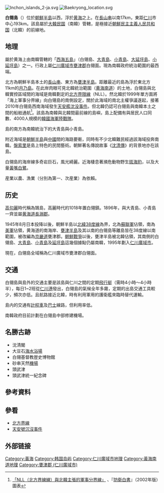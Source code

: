 {{Infobox islands
|native name = 백령도
|image name = Baekryong landsat zoom.jpg
|image caption = [[NASA|NASA]]在太空拍攝的白翎島照片
|locator map = Baekryong location 2.svg
| location = [[黃海|黃海]] 
| coordinates = <!-- {{Coor dms}} -->
| elevation_m = 184
| area = 46.37㎢ 
| country = {{ROK-KOR}}
|country admin divisions title = 市
|country admin divisions = [[仁川廣域市|仁川廣域市]] 
|country admin divisions title 1 = 郡·面
|country admin divisions 1 = [[甕津郡_(仁川廣域市)|甕津郡]][[白翎面|白翎面]]
| population = 4,716 人
|population as of= 2006年12月31日
|density = 101.70
|additional info = 
|website=http://www.ongjin.go.kr/township/index.asp?dept_idx=16
}} 
{{Infobox Korean name
|hangul =백령도
|hanja =白翎島
|rr = Baengnyeong-do
|mr = Paengnyŏng-do
}}
[[File:Inchon_islands_2-ja.svg|thumb]]
[[File:Baekryong_location.svg|thumb]]

'''白翎島'''（{{kor|諺=백령도|漢=白翎島|羅=Baengnyeong do|f=y}}）位於[[朝鮮半島|朝鮮半島]]以西，浮於[[黄海|黄海]]之上。在[[長山串|長山串]]以南17km，東距[[仁川|仁川]]市中心193km。該島屬於[[大韓民国|大韓民国]]（南韓）管轄，是極接近[[朝鮮民主主義人民共和国|朝鮮民主主義人民共和国]]（北韓）的前線地。

== 地理 ==
屬於黄海上由南韓管轄的「[[西海五島|西海五島]]」（白翎島、[[大青島|大青島]]、[[小青島|小青島]]、[[大延坪島|大延坪島]]、[[小延坪島|小延坪島]]）之一。行政上屬[[仁川廣域市|仁川廣域市]][[甕津郡_(仁川廣域市)|甕津郡]]白翎面。現為南韓政府統治範圍的最西端。

北方為朝鮮半島本土的[[長山串|長山串]]、東方為[[甕津半島|甕津半島]]。距離最近的島為浮於東北方11km的[[月乃島|月乃島]]。在此岸肉眼可見北韓統治範圍（[[黄海南道|黄海南道]]）的土地，白翎島與北韓實控區域間的海域是南韓劃定的[[北方界限線|北方界限線]]（NLL）。然北韓於1999年單方面將「海上軍事分界線」向白翎島的南側設定，關於此海域的南北主權爭議遂起，接著2010年白翎島西南海域發生[[天安艦事件|天安艦沈没事件]]。但北韓仍認可白翎島與南韓本土之間的船舶通航<ref>[http://www.clearing.mod.go.jp/hakusho_data/2001/zuhyo/frame/az131008.htm 「NLL（北方界線線）與北韓主張的軍事分界線」] {{Wayback|url=http://www.clearing.mod.go.jp/hakusho_data/2001/zuhyo/frame/az131008.htm |date=20210418203055 }}、『[[防衛白書|防衛白書]]』（2002年版）圖表</ref>。該島為南韓與北韓間最前線的島嶼，島上配備有與居民人口同數、4000人規模的[[韓國海軍陸戰隊|韓國海軍陸戰隊]]{{Link-ko|大韓民國第6海軍陸戰旅|대한민국 6해병여단|第6陸戰旅}}。

島的南方為南韓統治下的大青島與小青島。

附近海域是[[朝鮮半島|朝鮮半島]]與[[中國|中國]]間的海路要衝，同時有不少北韓難民經過該海域投奔南韓。[[盤索里|盤索里]]是島上特色的民間藝術。朝鮮著名傳說故事《[[沈清傳|沈清傳]]》的背景地亦在該島。

白翎島的海岸線多奇岩巨石，風光綺麗。近海棲息著瀕危動物野生[[斑海豹|斑海豹]]，以及大量[[黃嘴白鷺|黃嘴白鷺]]。

産業以農、漁業（分別為第一、次産業）為依賴。

== 历史 ==
[[高句麗|高句麗]]時代稱為鵠島，高麗時代的1018年置白翎鎮。1896年，與大青島、小青島一齊並屬[[黄海道|黄海道]][[長淵郡|長淵郡]]。

1945年8月日本投降以後，朝鮮半島以[[緯度|北緯]][[38度線|38度線]]為界，北為[[苏联红军|蘇聯軍]]佔領，南為[[美軍|美軍]]佔領，黄海道的南海岸、[[甕津半島|甕津半島]]及其以南的白翎島等離島皆在38度線以南範圍，被改編為[[京畿道|京畿道]]甕津郡。[[朝鮮戰爭|朝鮮戰爭]]以後，甕津半島被北韓佔領，其南側的白翎島、[[大青島|大青島]]、[[小青島|小青島]]及[[延坪島|延坪島]]這幾個據點仍屬南韓，1995年劃入[[仁川廣域市|仁川廣域市]]。

現在，白翎島全域稱為仁川廣域市甕津郡白翎面。

== 交通 ==
白翎島與島外的交通主要是該島與仁川之間的定期[[飛行艇|飛行艇]]（需時4小時～4小時半），每日1~2班從[[仁川港|仁川港]]發出，白翎島的氣候全年多霧，定期的出島交通工具較少，頻次亦低。且航路接近北韓，時有利用軍用的護衛艦來臨時替代運輸。

島内的交通有[[計程車|計程車]]及[[巴士|巴士]]線路，但利用率低。

南韓政府目前計劃在白翎島中部修建機場。

== 名勝古跡 ==
*沈清閣
*大豆石[[海水浴場|海水浴場]]
*白翎基督教歴史博物館
*砂串天然[[機場|機場]]
*頭武津
*頭武津統一紀念碑

== 參考資料 ==
{{reflist}}

== 參看 ==
* [[北方界線|北方界線]]
* [[天安號沉沒事件|天安號沉沒事件]]

== 外部链接 ==

{{coord|37|58||N|124|39||E||display=title}}
{{西海五島}}
{{DEFAULTSORT:Baengnyeongdo}}
[[Category:黃海|Category:黃海]]
[[Category:韩国岛屿|Category:韩国岛屿]]
[[Category:仁川廣域市地理|Category:仁川廣域市地理]]
[[Category:黃海南道地理|Category:黃海南道地理]]
[[Category:甕津郡_(仁川廣域市)|Category:甕津郡 (仁川廣域市)]]